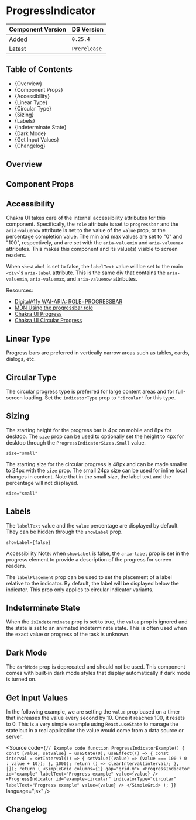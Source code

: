 

<Meta of={ProgressIndicatorStories} />

# ProgressIndicator

| Component Version | DS Version   |
| ----------------- | ------------ |
| Added             | `0.25.4`     |
| Latest            | `Prerelease` |

## Table of Contents

- {<Link href="#overview" target="_self">Overview</Link>}
- {<Link href="#component-props" target="_self">Component Props</Link>}
- {<Link href="#accessibility" target="_self">Accessibility</Link>}
- {<Link href="#linear-type" target="_self">Linear Type</Link>}
- {<Link href="#circular-type" target="_self">Circular Type</Link>}
- {<Link href="#sizing" target="_self">Sizing</Link>}
- {<Link href="#labels" target="_self">Labels</Link>}
- {<Link href="#indeterminate-state" target="_self">Indeterminate State</Link>}
- {<Link href="#dark-mode" target="_self">Dark Mode</Link>}
- {<Link href="#get-input-values" target="_self">Get Input Values</Link>}
- {<Link href="#changelog" target="_self">Changelog</Link>}

## Overview

<Description of={ProgressIndicatorStories} />

## Component Props

<Canvas of={ProgressIndicatorStories.WithControls} />

<ArgTypes of={ProgressIndicatorStories.WithControls} />

## Accessibility

Chakra UI takes care of the internal accessibility attributes for this
component. Specifically, the `role` attribute is set to `progressbar` and the
`aria-valuenow` attribute is set to the value of the `value` prop, or the
percentage completion value. The min and max values are set to "0" and "100",
respectively, and are set with the `aria-valuemin` and `aria-valuemax`
attributes. This makes this component and its value(s) visible to screen
readers.

When `showLabel` is set to false, the `labelText` value will be set to the main
`<div>`'s `aria-label` attribute. This is the same div that contains the
`aria-valuemin`, `aria-valuemax`, and `aria-valuenow` attributes.

Resources:

- [DigitalA11y WAI-ARIA: ROLE=PROGRESSBAR](https://www.digitala11y.com/progressbar-role/)
- [MDN Using the progressbar role](https://developer.mozilla.org/en-US/docs/Web/Accessibility/ARIA/ARIA_Techniques/Using_the_progressbar_role)
- [Chakra UI Progress](https://chakra-ui.com/docs/components/feedback/progress)
- [Chakra UI Circular Progress](https://chakra-ui.com/docs/components/feedback/circular-progress)

## Linear Type

Progress bars are preferred in vertically narrow areas such as tables, cards,
dialogs, etc.

<Canvas of={ProgressIndicatorStories.LinearType} />

## Circular Type

The circular progress type is preferred for large content areas and for
full-screen loading. Set the `indicatorType` prop to `"circular"` for this type.

<Canvas of={ProgressIndicatorStories.CircularType} />

## Sizing

The starting height for the progress bar is 4px on mobile and 8px for desktop.
The `size` prop can be used to optionally set the height to 4px for desktop
through the `ProgressIndicatorSizes.Small` value.

`size="small"`

<Canvas of={ProgressIndicatorStories.LinearSizes} />

The starting size for the circular progress is 48px and can be made smaller to
24px with the `size` prop. The small 24px size can be used for inline local
changes in content. Note that in the small size, the label text and the
percentage will not displayed.

`size="small"`

<Canvas of={ProgressIndicatorStories.CircularSizes} />

## Labels

The `labelText` value and the `value` percentage are displayed by default. They
can be hidden through the `showLabel` prop.

`showLabel={false}`

Accessibility Note: when `showLabel` is false, the `aria-label` prop is set in
the progress element to provide a description of the progress for screen
readers.

The `labelPlacement` prop can be used to set the placement of a label relative to
the indicator. By default, the label will be displayed below the indicator. This
prop only applies to circular indicator variants.

<Canvas of={ProgressIndicatorStories.Labels} />

## Indeterminate State

When the `isIndeterminate` prop is set to true, the `value` prop is ignored and
the state is set to an animated indeterminate state. This is often used when the
exact value or progress of the task is unknown.

<Canvas of={ProgressIndicatorStories.IndeterminateState} />

## Dark Mode

The `darkMode` prop is deprecated and should not be used. This component comes
with built-in dark mode styles that display automatically if dark mode is turned
on.

## Get Input Values

In the following example, we are setting the `value` prop based on a timer that
increases the value every second by 10. Once it reaches 100, it resets to 0.
This is a very simple example using `React.useState` to manage the state but in
a real application the value would come from a data source or server.

<Source
  code={`
// Example code
function ProgressIndicatorExample() {
  const [value, setValue] = useState(0);
  useEffect(() => {
    const interval = setInterval(() => {
      setValue((value) => (value === 100 ? 0 : value + 10));
    }, 1000);
    return () => clearInterval(interval);
  }, []);
  return (
    <SimpleGrid columns={1} gap="grid.m">
      <ProgressIndicator
        id="example"
        labelText="Progress example"
        value={value}
      />
      <ProgressIndicator
        id="example-circular"
        indicatorType="circular"
        labelText="Progress example"
        value={value}
      />
    </SimpleGrid>
  );
}
`}
  language="jsx"
/>

<Canvas of={ProgressIndicatorStories.WorkingExample} />

## Changelog

<ComponentChangelogTable changelogData={changelogData} />
